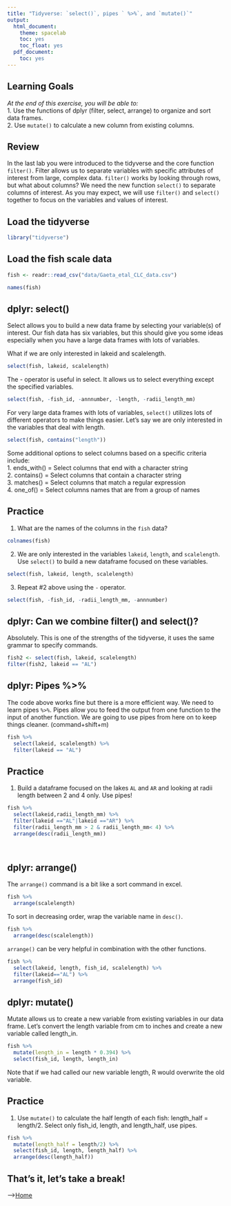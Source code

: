 ```yaml
---
title: "Tidyverse: `select()`, pipes ` %>%`, and `mutate()`"
output:
  html_document:
    theme: spacelab
    toc: yes
    toc_float: yes
  pdf_document:
    toc: yes
---
```


## Learning Goals  
*At the end of this exercise, you will be able to:*    
1. Use the functions of dplyr (filter, select, arrange) to organize and sort data frames.  
2. Use `mutate()` to calculate a new column from existing columns.  

## Review
In the last lab you were introduced to the tidyverse and the core function `filter()`. Filter allows us to separate variables with specific attributes of interest from large, complex data. `filter()` works by looking through rows, but what about columns? We need the new function `select()` to separate columns of interest. As you may expect, we will use `filter()` and `select()` together to focus on the variables and values of interest.  

## Load the tidyverse
```r
library("tidyverse")
```

## Load the fish scale data
```r
fish <- readr::read_csv("data/Gaeta_etal_CLC_data.csv")
```

```r
names(fish)
```

## dplyr: select()
Select allows you to build a new data frame by selecting your variable(s) of interest. Our fish data has six variables, but this should give you some ideas especially when you have a large data frames with lots of variables.  

What if we are only interested in lakeid and scalelength.
```r
select(fish, lakeid, scalelength)
```

The - operator is useful in select. It allows us to select everything except the specified variables.
```r
select(fish, -fish_id, -annnumber, -length, -radii_length_mm)
```

For very large data frames with lots of variables, `select()` utilizes lots of different operators to make things easier. Let's say we are only interested in the variables that deal with length.
```r
select(fish, contains("length"))
```

Some additional options to select columns based on a specific criteria include:  
1. ends_with() = Select columns that end with a character string  
2. contains() = Select columns that contain a character string  
3. matches() = Select columns that match a regular expression  
4. one_of() = Select columns names that are from a group of names  

## Practice
1. What are the names of the columns in the `fish` data?
```r
colnames(fish)
```


2. We are only interested in the variables `lakeid`, `length`, and `scalelength`. Use `select()` to build a new dataframe focused on these variables.
```r
select(fish, lakeid, length, scalelength)
```


3. Repeat #2 above using the `-` operator.  
```r
select(fish, -fish_id, -radii_length_mm, -annnumber)
```


## dplyr: Can we combine filter() and select()?
Absolutely. This is one of the strengths of the tidyverse, it uses the same grammar to specify commands.
```r
fish2 <- select(fish, lakeid, scalelength)
filter(fish2, lakeid == "AL")
```

## dplyr: Pipes %>% 
The code above works fine but there is a more efficient way. We need to learn pipes `%>%`. Pipes allow you to feed the output from one function to the input of another function. We are going to use pipes from here on to keep things cleaner. (command+shift+m)
```r
fish %>%
  select(lakeid, scalelength) %>%
  filter(lakeid == "AL")
```

## Practice
1. Build a dataframe focused on the lakes `AL` and `AR` and looking at radii length between 2 and 4 only. Use pipes!  

```r
fish %>% 
  select(lakeid,radii_length_mm) %>% 
  filter(lakeid =="AL"|lakeid =="AR") %>%  
  filter(radii_length_mm > 2 & radii_length_mm< 4) %>% 
  arrange(desc(radii_length_mm))

  
```


## dplyr: arrange()
The `arrange()` command is a bit like a sort command in excel.
```r
fish %>% 
  arrange(scalelength)
```

To sort in decreasing order, wrap the variable name in `desc()`.
```r
fish %>% 
  arrange(desc(scalelength))
```

`arrange()` can be very helpful in combination with the other functions.
```r
fish %>% 
  select(lakeid, length, fish_id, scalelength) %>% 
  filter(lakeid=="AL") %>% 
  arrange(fish_id)
```

## dplyr: mutate()  
Mutate allows us to create a new variable from existing variables in our data frame. Let's convert the length variable from cm to inches and create a new variable called length_in.  
```r
fish %>% 
  mutate(length_in = length * 0.394) %>% 
  select(fish_id, length, length_in)
```

Note that if we had called our new variable length, R would overwrite the old variable. 

## Practice
1. Use `mutate()` to calculate the half length of each fish: length_half = length/2. Select only fish_id, length, and length_half, use pipes.

```r
fish %>% 
  mutate(length_half = length/2) %>% 
  select(fish_id, length, length_half) %>% 
  arrange(desc(length_half))
```


## That's it, let's take a break!   

-->[Home](https://jmledford3115.github.io/datascibiol/)
